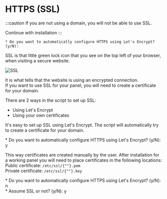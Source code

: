 
# HTTPS (SSL)

:::caution
If you are not using a domain, you will not be able to use SSL.

<Link to="../summary" className="button button--warning button--lg">
  Continue with installation
</Link>
:::

```
* Do you want to automatically configure HTTPS using Let's Encrypt? (y/N):
```

SSL is that little green lock icon that you see on the top left of your browser, when visiting a secure website.

![SSL](./ssl.png)

It is what tells that the website is using an encrypted connection.  
If you want to use SSL for your panel, you will need to create a certificate for your domain.

There are 2 ways in the script to set up SSL:

- Using Let's Encrypt
- Using your own certificates

<Tabs>
  <TabItem value="lets_encrypt" label="Let's encrypt" default>
    <p>
      It's easy to set up SSL using Let's Encrypt. The script will automatically
      try to create a certificate for your domain.
    </p>
    <CodeBlock>
      * Do you want to automatically configure HTTPS using Let's Encrypt? (y/N):
      y
    </CodeBlock>
  </TabItem>
  <TabItem value="ssl_certs" label="SSL certificates">
    <p>
      This way certificates are created manually by the user. After installation
      for a working panel you will need to place certificates in the following
      locations:
      <br />
      Public certificate: <code>/etc/ssl/{"<domain>"}.pem</code>
      <br />
      Private certificate: <code>/etc/ssl/{"<domain>"}.key</code>
    </p>
    <CodeBlock>
      * Do you want to automatically configure HTTPS using Let's Encrypt? (y/N):
      n <br />* Assume SSL or not? (y/N): y
    </CodeBlock>
  </TabItem>
</Tabs>
